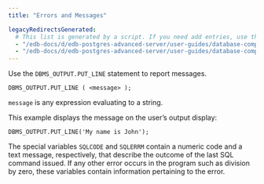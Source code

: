 ```yaml
---
title: "Errors and Messages"

legacyRedirectsGenerated:
  # This list is generated by a script. If you need add entries, use the `legacyRedirects` key.
  - "/edb-docs/d/edb-postgres-advanced-server/user-guides/database-compatibility-stored-procedural-language-guide/13/errors_and_messages.html"
  - "/edb-docs/d/edb-postgres-advanced-server/user-guides/database-compatibility-stored-procedural-language-guide/latest/errors_and_messages.html"
---
```


<div id="errors_and_messages" class="registered_link"></div>

Use the `DBMS_OUTPUT.PUT_LINE` statement to report messages.

```text
DBMS_OUTPUT.PUT_LINE ( <message> );
```

`message` is any expression evaluating to a string.

This example displays the message on the user’s output display:

```text
DBMS_OUTPUT.PUT_LINE('My name is John');
```

The special variables `SQLCODE` and `SQLERRM` contain a numeric code and a text message, respectively, that describe the outcome of the last SQL command issued. If any other error occurs in the program such as division by zero, these variables contain information pertaining to the error.
